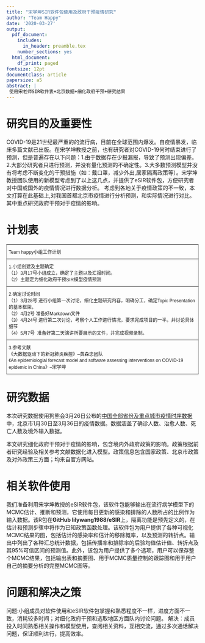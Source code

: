 ---
title: "宋学坤SIR软件包使用及政府干预疫情研究"
author: "Team Happy"
date: '2020-03-27'
output:
  pdf_document:
    includes:
      in_header: preamble.tex
    number_sections: yes
  html_document:
    df_print: paged
fontsize: 12pt
documentclass: article
papersize: a5
abstract: |
 使用宋老师SIR软件表+北京数据+细化政府干预+研究结果
---

# 研究目的及重要性

COVID-19是21世纪最严重的的流行病，目前在全球范围内爆发。自疫情暴发，临床多篇文献已出版。在宋学坤教授之前，也有研究者对COVID-19何时结束进行了预测，但是普遍存在以下问题：1.由于数据存在少报漏报，导致了预测出现偏差。2.大部分研究者只进行预测，并没有量化预测的不确定性。3.大多数预测模型并没有将考虑不断变化的干预措施（如：戴口罩，减少外出,居家隔离政策等）。宋学坤教授团队使用的新模型考虑到了以上这几点，并提供了eSIR软件包，方便研究者对中国或国外的疫情情况进行数据分析。
考虑到各地关于疫情政策的不一致，本文打算在此基础上,对我国首都北京市疫情进行分析预测，和实际情况进行对比。其中重点研究政府干预对于疫情的影响。

# 计划表
<style type="text/css">
.tg  {border-collapse:collapse;border-spacing:0;}
.tg td{font-family:Arial, sans-serif;font-size:14px;padding:10px 5px;border-style:solid;border-width:1px;overflow:hidden;word-break:normal;border-color:black;}
.tg th{font-family:Arial, sans-serif;font-size:14px;font-weight:normal;padding:10px 5px;border-style:solid;border-width:1px;overflow:hidden;word-break:normal;border-color:black;}
.tg .tg-73a0{font-size:12px;border-color:inherit;text-align:left;vertical-align:top}
.tg .tg-i21v{font-size:12px;font-family:Arial, Helvetica, sans-serif !important;;border-color:inherit;text-align:left;vertical-align:top}
</style>
<table class="tg">
  <tr>
    <th class="tg-73a0" colspan="5">Team happy小组工作计划</th>
  </tr>
  <tr>
    <td class="tg-i21v" colspan="5">1.小组创建及主题确定<br>（1）3月17号小组成立，确定了主题以及汇报时间。<br>（2）主题定为细化政府干预SIR模型疫情预测</td>
  </tr>
  <tr>
    <td class="tg-73a0" colspan="5">2.确定讨论时间<br>（1）3月28号 进行小组第一次讨论，细化主题研究内容，明确分工，确定Topic Presentation的基本框架。<br>（2）4月2号 准备好Markdown文件<br>（3）4月24号 进行第二次讨论，考察个人工作进行情况，要求完成项目的一半。并讨论具体细节<br>（4）5月7号&nbsp;&nbsp;准备好第二天演讲所要展示的文件，并完成视频录制。</td>
  </tr>
  <tr>
    <td class="tg-73a0" colspan="5">3.参考文献<br>《大数据驱动下的新冠肺炎疾控》--黄森忠团队<br>《An epidemiologial forecast model and software assessing interventions on COVID-19 epidemic in China》--宋学坤</td>
  </tr>
</table>

# 研究数据

本次研究数据使用狗熊会3月26日公布的[中国全部省份及重点城市疫情时序数据](https://mp.weixin.qq.com/s/w4t7htltf6XzZEgQrxVLiQ)中，北京市1月30日至3月36日的疫情数据。数据涵盖了确诊人数、治愈人数、死亡人数及境外输入数据。

本文研究细化政府干预对于疫情的影响，包含境内外政府政策的影响。政策根据前者研究经验及相关参考文献数据化进入模型。政策信息包含国家政策、北京市政策及对外政策三方面；均来自官方网站。

# 相关软件使用

我们准备利用宋学坤教授的eSIR软件包，该软件包能够输出在流行病学模型下的MCMC估计、推断和预测，它使用每日更新的感染和排除的人数所占的比例作为输入数据。该R包在**GitHub lilywang1988/eSIR**上，隔离功能是预先定义的，在估计和预测步骤中将作为已知政策函数处理。该软件包为用户提供了各种可视化MCMC结果的图，包括估计的感染率和估计的移除概率，以及预测的转折点。输出中列出了各种汇总统计数据，包括传播率和排除率的后验均值估计值、转折点及其95%可信区间的预测值。此外，该包为用户提供了多个选项，用户可以保存整个MCMC结果，包括输出表和摘要图、用于MCMC质量控制的跟踪图和用于用户自己的摘要分析的完整MCMC图等。

# 问题和解决之策

问题:小组成员对软件使用和eSIR软件包掌握和熟悉程度不一样，进度方面不一致，消耗较多时间；对细化政府干预和选取地区方面队内讨论问题。
解决：成员投入时间熟悉相关操作和模型使用，查阅相关资料，互相交流，通过多次通话解决问题，保证顺利进行，提高效率。



